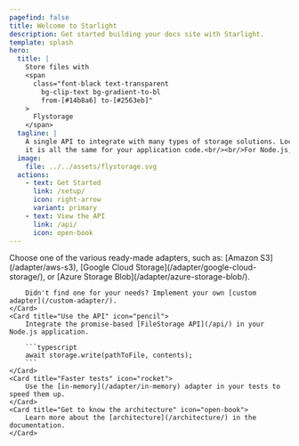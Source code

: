```yaml
---
pagefind: false
title: Welcome to Starlight
description: Get started building your docs site with Starlight.
template: splash
hero:
  title: |
    Store files with
    <span
      class="font-black text-transparent
        bg-clip-text bg-gradient-to-bl
        from-[#14b8a6] to-[#2563eb]"
    >
      Flystorage
    </span>
  tagline: |
    A single API to integrate with many types of storage solutions. Local or in the cloud,
    it is all the same for your application code.<br/><br/>For Node.js, written in TypeScript.
  image:
    file: ../../assets/flystorage.svg
  actions:
    - text: Get Started
      link: /setup/
      icon: right-arrow
      variant: primary
    - text: View the API
      link: /api/
      icon: open-book
---
```



<CardGrid stagger>
    <Card title="Pick an Adapter" icon="magnifier">
        Choose one of the various ready-made adapters, such as:
        [Amazon S3](/adapter/aws-s3), [Google Cloud Storage](/adapter/google-cloud-storage/),
        or [Azure Storage Blob](/adapter/azure-storage-blob/).

        Didn't find one for your needs? Implement your own [custom adapter](/custom-adapter/).
    </Card>
    <Card title="Use the API" icon="pencil">
        Integrate the promise-based [FileStorage API](/api/) in your Node.js application.

        ```typescript
        await storage.write(pathToFile, contents);
        ```
    </Card>
    <Card title="Faster tests" icon="rocket">
        Use the [in-memory](/adapter/in-memory) adapter in your tests to speed them up.
    </Card>
    <Card title="Get to know the architecture" icon="open-book">
        Learn more about the [architecture](/architecture/) in the documentation.
    </Card>
</CardGrid>
